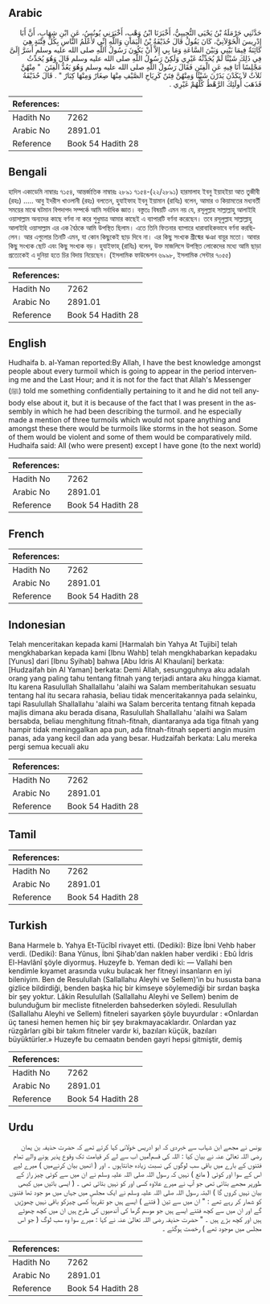 ## Arabic


<div dir="rtl" lang="ar" style={{fontSize:'larger',backgroundColor:'#f8f9fa',padding:20}}>
حَدَّثَنِي حَرْمَلَةُ بْنُ يَحْيَى التُّجِيبِيُّ، أَخْبَرَنَا ابْنُ وَهْبٍ، أَخْبَرَنِي يُونُسُ، عَنِ ابْنِ شِهَابٍ، أَنَّ أَبَا إِدْرِيسَ الْخَوْلاَنِيَّ، كَانَ يَقُولُ قَالَ حُذَيْفَةُ بْنُ الْيَمَانِ وَاللَّهِ إِنِّي لأَعْلَمُ النَّاسِ بِكُلِّ فِتْنَةٍ هِيَ كَائِنَةٌ فِيمَا بَيْنِي وَبَيْنَ السَّاعَةِ وَمَا بِي إِلاَّ أَنْ يَكُونَ رَسُولُ اللَّهِ صلى الله عليه وسلم أَسَرَّ إِلَىَّ فِي ذَلِكَ شَيْئًا لَمْ يُحَدِّثْهُ غَيْرِي وَلَكِنْ رَسُولُ اللَّهِ صلى الله عليه وسلم قَالَ وَهُوَ يُحَدِّثُ مَجْلِسًا أَنَا فِيهِ عَنِ الْفِتَنِ فَقَالَ رَسُولُ اللَّهِ صلى الله عليه وسلم وَهُوَ يَعُدُّ الْفِتَنَ ‏ "‏ مِنْهُنَّ ثَلاَثٌ لاَ يَكَدْنَ يَذَرْنَ شَيْئًا وَمِنْهُنَّ فِتَنٌ كَرِيَاحِ الصَّيْفِ مِنْهَا صِغَارٌ وَمِنْهَا كِبَارٌ ‏"‏ ‏.‏ قَالَ حُذَيْفَةُ فَذَهَبَ أُولَئِكَ الرَّهْطُ كُلُّهُمْ غَيْرِي ‏.‏
</div>
<div style={{backgroundColor:'#f8f9fa',padding:20, marginBottom: 10}}><table> <thead> <tr> <th>References:</th> <th></th> </tr> </thead> <tbody><tr><td>Hadith No</td><td>7262</td></tr><tr><td>Arabic No</td><td>2891.01</td></tr><tr><td>Reference</td><td>Book 54 Hadith 28</td></tr></tbody></table></div>

## Bengali


<div dir="ltr" lang="bn" style={{fontSize:'larger',backgroundColor:'#f8f9fa',padding:20}}>
হাদিস একাডেমি নাম্বারঃ ৭১৫৪, আন্তর্জাতিক নাম্বারঃ ২৮৯১ ৭১৫৪-(২২/২৮৯১) হারমালাহ ইবনু ইয়াহইয়া আত তুজীবী (রহঃ) ..... আবু ইদরীস খাওলানী (রহঃ) বলতেন, হুযাইফাহ ইবনু ইয়ামান (রাযিঃ) বলেন, আমার ও কিয়ামতের মধ্যবর্তী সময়ের মাঝে ঘটমান বিপদাপদ সম্পর্কে আমি সর্বাধিক জ্ঞাত। বস্তুতঃ বিষয়টি এমন নয় যে, রসূলুল্লাহ সাল্লাল্লাহু আলাইহি ওয়াসাল্লাম অন্যদের কাছে বর্ণনা না করে শুধুমাত্র আমার কাছেই এ ব্যাপারটি বর্ণনা করেছেন। তবে রসূলুল্লাহ সাল্লাল্লাহু আলাইহি ওয়াসাল্লাম এর এক বৈঠকে আমি উপস্থিত ছিলাম। এতে তিনি ফিতনার ব্যাপারে ধারাবাহিকভাবে বর্ণনা করছিলেন। আর এগুলোর তিনটি এমন, যা কোন কিছুকেই ছাড় দিবে না। এর কিছু সংখ্যক গ্রীষ্মের ঝঞা বায়ুর মতো। আবার কিছু সংখ্যক ছোট এবং কিছু সংখ্যক বড়। হুযাইফাহ্ (রাযিঃ) বলেন, উক্ত মাজলিসে উপস্থিত লোকেদের মধ্যে আমি ছাড়া প্রত্যেকেই এ দুনিয়া হতে চির বিদায় নিয়েছেন। (ইসলামিক ফাউন্ডেশন ৬৯৯৮, ইসলামিক সেন্টার ৭০৫৫)
</div>
<div style={{backgroundColor:'#f8f9fa',padding:20, marginBottom: 10}}><table> <thead> <tr> <th>References:</th> <th></th> </tr> </thead> <tbody><tr><td>Hadith No</td><td>7262</td></tr><tr><td>Arabic No</td><td>2891.01</td></tr><tr><td>Reference</td><td>Book 54 Hadith 28</td></tr></tbody></table></div>

## English


<div dir="ltr" lang="en" style={{fontSize:'larger',backgroundColor:'#f8f9fa',padding:20}}>
Hudhaifa b. al-Yaman reported:By Allah, I have the best knowledge amongst people about every turmoil which is going to appear in the period intervening me and the Last Hour; and it is not for the fact that Allah's Messenger (ﷺ) told me something confidentially pertaining to it and he did not tell anybody else about it, but it is because of the fact that I was present in the assembly in which he had been describing the turmoil. and he especially made a mention of three turmoils which would not spare anything and amongst these there would be turmoils like storms in the hot season. Some of them would be violent and some of them would be comparatively mild. Hudhaifa said: All (who were present) except I have gone (to the next world)
</div>
<div style={{backgroundColor:'#f8f9fa',padding:20, marginBottom: 10}}><table> <thead> <tr> <th>References:</th> <th></th> </tr> </thead> <tbody><tr><td>Hadith No</td><td>7262</td></tr><tr><td>Arabic No</td><td>2891.01</td></tr><tr><td>Reference</td><td>Book 54 Hadith 28</td></tr></tbody></table></div>

## French


<div dir="ltr" lang="fr" style={{fontSize:'larger',backgroundColor:'#f8f9fa',padding:20}}>

</div>
<div style={{backgroundColor:'#f8f9fa',padding:20, marginBottom: 10}}><table> <thead> <tr> <th>References:</th> <th></th> </tr> </thead> <tbody><tr><td>Hadith No</td><td>7262</td></tr><tr><td>Arabic No</td><td>2891.01</td></tr><tr><td>Reference</td><td>Book 54 Hadith 28</td></tr></tbody></table></div>

## Indonesian


<div dir="ltr" lang="id" style={{fontSize:'larger',backgroundColor:'#f8f9fa',padding:20}}>
Telah menceritakan kepada kami [Harmalah bin Yahya At Tujibi] telah mengkhabarkan kepada kami [Ibnu Wahb] telah mengkhabarkan kepadaku [Yunus] dari [Ibnu Syihab] bahwa [Abu Idris Al Khaulani] berkata: [Hudzaifah bin Al Yaman] berkata: Demi Allah, sesungguhnya aku adalah orang yang paling tahu tentang fitnah yang terjadi antara aku hingga kiamat. Itu karena Rasulullah Shallallahu 'alaihi wa Salam memberitahukan sesuatu tentang hal itu secara rahasia, beliau tidak menceritakannya pada selainku, tapi Rasulullah Shallallahu 'alaihi wa Salam bercerita tentang fitnah kepada majlis dimana aku berada disana, Rasulullah Shallallahu 'alaihi wa Salam bersabda, beliau menghitung fitnah-fitnah, diantaranya ada tiga fitnah yang hampir tidak meninggalkan apa pun, ada fitnah-fitnah seperti angin musim panas, ada yang kecil dan ada yang besar. Hudzaifah berkata: Lalu mereka pergi semua kecuali aku
</div>
<div style={{backgroundColor:'#f8f9fa',padding:20, marginBottom: 10}}><table> <thead> <tr> <th>References:</th> <th></th> </tr> </thead> <tbody><tr><td>Hadith No</td><td>7262</td></tr><tr><td>Arabic No</td><td>2891.01</td></tr><tr><td>Reference</td><td>Book 54 Hadith 28</td></tr></tbody></table></div>

## Tamil


<div dir="ltr" lang="ta" style={{fontSize:'larger',backgroundColor:'#f8f9fa',padding:20}}>

</div>
<div style={{backgroundColor:'#f8f9fa',padding:20, marginBottom: 10}}><table> <thead> <tr> <th>References:</th> <th></th> </tr> </thead> <tbody><tr><td>Hadith No</td><td>7262</td></tr><tr><td>Arabic No</td><td>2891.01</td></tr><tr><td>Reference</td><td>Book 54 Hadith 28</td></tr></tbody></table></div>

## Turkish


<div dir="ltr" lang="tr" style={{fontSize:'larger',backgroundColor:'#f8f9fa',padding:20}}>
Bana Harmele b. Yahya Et-Tücîbî rivayet etti. (Dediki): Bize İbni Vehb haber verdi. (Dediki): Bana Yûnus, İbni Şihab'dan naklen haber verdiki : Ebû İdris El-Havlânî şöyle diyormuş. Huzeyfe b. Yeman dedi ki: — Vallahi ben kendimle kıyamet arasında vuku bulacak her fitneyi insanların en iyi bileniyim. Ben de Resulullah (Sallallahu Aleyhi ve Sellem)'in bu hususta bana gizlice bildirdiği, benden başka hiç bir kimseye söylemediği bir sırdan başka bir şey yoktur. Lâkin Resulullah (Sallallahu Aleyhi ve Sellem) benim de bulunduğum bir mecliste fitnelerden bahsederken söyledi. Resulullah (Sallallahu Aleyhi ve Sellem) fitneleri sayarken şöyle buyurdular : «Onlardan üç tanesi hemen hemen hiç bir şey bırakmayacaklardır. Onlardan yaz rüzgârları gibi bir takım fitneler vardır ki, bazıları küçük, bazıları büyüktürler.» Huzeyfe bu cemaatın benden gayri hepsi gitmiştir, demiş
</div>
<div style={{backgroundColor:'#f8f9fa',padding:20, marginBottom: 10}}><table> <thead> <tr> <th>References:</th> <th></th> </tr> </thead> <tbody><tr><td>Hadith No</td><td>7262</td></tr><tr><td>Arabic No</td><td>2891.01</td></tr><tr><td>Reference</td><td>Book 54 Hadith 28</td></tr></tbody></table></div>

## Urdu


<div dir="rtl" lang="ur" style={{fontSize:'larger',backgroundColor:'#f8f9fa',padding:20}}>
یونس نے مجھے ابن شہاب سے خبردی کہ ابو ادریس خولانی کہا کرتے تھے کہ حضرت حذیفہ بن یمان رضی اللہ تعالیٰ عنہ نے بیان کیا : اللہ کی قسم!میں اب سے لے کر قیامت تک وقوع پذیر ہونے والے تمام فتنوں کے بارے میں باقی سب لوگوں کی نسبت زیادہ جانتاہوں ۔ اور ( انھیں بیان کرنےمیں ) میرے لیے اس کے سوا اور کوئی ( مانع ) نہیں کہ رسول اللہ صلی اللہ علیہ وسلم نے ان میں سے کوئی چیز راز کے طورپر مجھے بتائی تھی جو آپ نے میرے علاوہ کسی اور کو نہیں بتائی تھی ۔ ( ایسی باتیں میں کبھی بیان نہیں کروں گا ) البتہ رسول اللہ صلی اللہ علیہ وسلم نے ایک مجلس میں جہاں میں مو جود تھا فتنوں کو شمار کر رہے تھے : " ان میں سے تین ( فتنے ) ایسے ہیں جو تقریباً کسی چیزکو باقی نہیں چھوڑیں گے اور ان میں سے کچھ فتنے ایسے ہیں جو موسم گرما کی آندھیوں کی طرح ہیں ان میں کچھ چھوٹے ہیں اور کچھ بڑے ہیں ۔ " حضرت حذیفہ رضی اللہ تعالیٰ عنہ نے کہا : میرے سوا وہ سب لوگ ( جو اس مجلس میں موجود تھے ) رخصت ہوگئے ۔
</div>
<div style={{backgroundColor:'#f8f9fa',padding:20, marginBottom: 10}}><table> <thead> <tr> <th>References:</th> <th></th> </tr> </thead> <tbody><tr><td>Hadith No</td><td>7262</td></tr><tr><td>Arabic No</td><td>2891.01</td></tr><tr><td>Reference</td><td>Book 54 Hadith 28</td></tr></tbody></table></div>